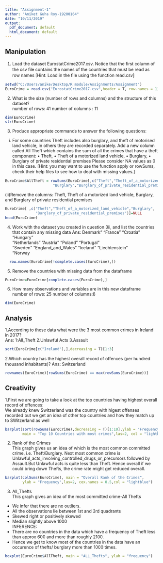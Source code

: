 ---
title: "Assignment-1"
author: "Aniket Guha Roy-19200164"
date: "10/11/2019"
output:
  pdf_document: default
  html_document: default
---
##  Manipulation  
1. Load the dataset EurostatCrime2017.csv. Notice that the ﬁrst column of the csv ﬁle contains the names of the countries that must be read as row names [Hint: Load in the ﬁle using the function read.csv]
```{r}
setwd("C:/Users/anike/Desktop/R module/Assignments/Assignment")
EuroCrime = read.csv("EurostatCrime2017.csv",header = T, row.names = 1)

```
2. What is the size (number of rows and columns) and the structure of this dataset?  
number of rows: 41
number of columns : 11
```{r}
dim(EuroCrime)
str(EuroCrime)
```

3. Produce appropriate commands to answer the following questions:
(i) For some countries Theft includes also burglary, and theft of motorised land vehicle, in others they are recorded separately. Add a new column called All Theft which contains the sum of all the crimes that have a theft component: • Theft, • Theft of a motorized land vehicle, • Burglary, • Burglary of private residential premises Please consider NA values as 0 in this case. [Hint: you may want to use the function apply or rowSums, check their help ﬁles to see how to deal with missing values.]
```{r}
EuroCrime$AllTheft = rowSums(EuroCrime[,c("Theft","Theft_of_a_motorized_land_vehicle",
                      "Burglary","Burglary_of_private_residential_premises")],na.rm = T)
```

(ii)Remove the columns: Theft, Theft of a motorized land vehicle, Burglary, and Burglary of private residential premises
```{r fig.height = 5, fig.width = 4, fig.align = "center"}
EuroCrime[ ,c("Theft","Theft_of_a_motorized_land_vehicle","Burglary",
              "Burglary_of_private_residential_premises")]=NULL
head(EuroCrime)
```

4. Work with the dataset you created in question 3ii, and list the countries that contain any missing data
Ans: Denmark"                "France"                 "Croatia"                "Hungary"               
  "Netherlands"            "Austria"                "Poland"                 "Portugal"              
  "Sweden"                 "England_and_Wales"      "Iceland"                "Liechtenstein"         
 "Norway
```{r}
  row.names(EuroCrime[!complete.cases(EuroCrime),])

```

5. Remove the countries with missing data from the dataframe
```{r}
EuroCrime=EuroCrime[complete.cases(EuroCrime),]
```

6. How many observations and variables are in this new dataframe  
number of rows: 25
number of columns:8
```{r  fig.height = 6, fig.width = 6, fig.align = "center"}
dim(EuroCrime)
```

## Analysis  
1.According to these data what were the 3 most common crimes in Ireland in 2017?  
Ans: 
1:All_Theft
2.Unlawful Acts
3.Assault

```{r}
sort(EuroCrime[c("Ireland"),],decreasing = T)[1:3]
```

2.Which country has the highest overall record of oﬀences (per hundred thousand inhabitants)?
Ans: Switzerland
```{r}
rownames(EuroCrime)[rowSums(EuroCrime) == max(rowSums(EuroCrime))]
```


## Creativity  
1.First we are going to take a look at the top countries having highest overall record of offences:  
We already knew Switzerland was the country with higest offenses recorded but we get an idea of other top countries and how they match up to SWitzerland as well 
```{r fig.height = 6, fig.width = 8, fig.align = "center"}
barplot(sort(rowSums(EuroCrime),decreasing = T)[1:10],ylab = "Frequency", 
        main = "Top 10 Countries with most crimes",las=2, col = "lightblue")
```

2. Rank of the Crimes  
This graph gives us an idea of which is the most common committed crime, i.e. Theft/Burglary. Next most common crime is Unlawful_acts_involving_controlled_drugs_or_precursors followed by Assault.But Unlawful acts is quite less than Theft. Hence overall if we could bring down Thefts, the crime rate might get reduced overall.

```{r fig2, fig.height = 6, fig.width = 8, fig.align = "center"}
barplot(colSums(EuroCrime), main = "Overall Rank of the Crimes", 
        ylab = "Frequency",las=2, cex.names = 0.5,col = "lightblue")
```

3. All_Thefts  
This graph gives an idea of the most committed crime-All Thefts  
- We infer that there are no outliers.
- All the observations lie between 1st and 3rd quadrants 
- Skewed right or positively skewed
- Median slightly above 1000  
INFERENCE: 
- There are no countries in the data which have a frequency of Theft less than approx 600 and more than roughly 2100.
- Hence we get to know most of the countries in the data have an occurence of thefts/ burglary more than 1000 times. 
```{r}
boxplot(EuroCrime$AllTheft, main = "ALL_Thefts", ylab = "frequency")
```

